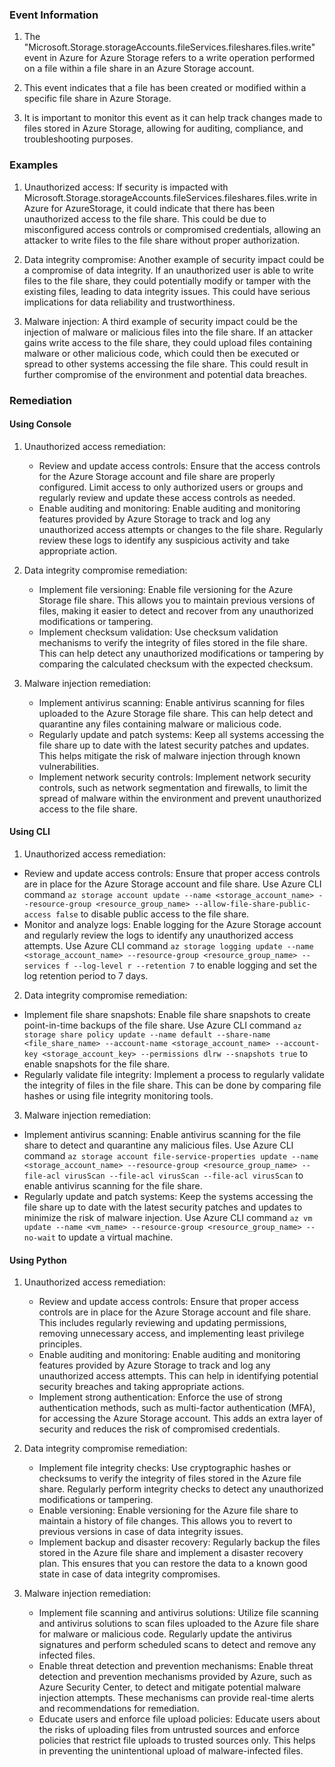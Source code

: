 
### Event Information

1. The "Microsoft.Storage.storageAccounts.fileServices.fileshares.files.write" event in Azure for Azure Storage refers to a write operation performed on a file within a file share in an Azure Storage account.

2. This event indicates that a file has been created or modified within a specific file share in Azure Storage.

3. It is important to monitor this event as it can help track changes made to files stored in Azure Storage, allowing for auditing, compliance, and troubleshooting purposes.


### Examples

1. Unauthorized access: If security is impacted with Microsoft.Storage.storageAccounts.fileServices.fileshares.files.write in Azure for AzureStorage, it could indicate that there has been unauthorized access to the file share. This could be due to misconfigured access controls or compromised credentials, allowing an attacker to write files to the file share without proper authorization.

2. Data integrity compromise: Another example of security impact could be a compromise of data integrity. If an unauthorized user is able to write files to the file share, they could potentially modify or tamper with the existing files, leading to data integrity issues. This could have serious implications for data reliability and trustworthiness.

3. Malware injection: A third example of security impact could be the injection of malware or malicious files into the file share. If an attacker gains write access to the file share, they could upload files containing malware or other malicious code, which could then be executed or spread to other systems accessing the file share. This could result in further compromise of the environment and potential data breaches.

### Remediation

#### Using Console

1. Unauthorized access remediation:
   - Review and update access controls: Ensure that the access controls for the Azure Storage account and file share are properly configured. Limit access to only authorized users or groups and regularly review and update these access controls as needed.
   - Enable auditing and monitoring: Enable auditing and monitoring features provided by Azure Storage to track and log any unauthorized access attempts or changes to the file share. Regularly review these logs to identify any suspicious activity and take appropriate action.

2. Data integrity compromise remediation:
   - Implement file versioning: Enable file versioning for the Azure Storage file share. This allows you to maintain previous versions of files, making it easier to detect and recover from any unauthorized modifications or tampering.
   - Implement checksum validation: Use checksum validation mechanisms to verify the integrity of files stored in the file share. This can help detect any unauthorized modifications or tampering by comparing the calculated checksum with the expected checksum.

3. Malware injection remediation:
   - Implement antivirus scanning: Enable antivirus scanning for files uploaded to the Azure Storage file share. This can help detect and quarantine any files containing malware or malicious code.
   - Regularly update and patch systems: Keep all systems accessing the file share up to date with the latest security patches and updates. This helps mitigate the risk of malware injection through known vulnerabilities.
   - Implement network security controls: Implement network security controls, such as network segmentation and firewalls, to limit the spread of malware within the environment and prevent unauthorized access to the file share.

#### Using CLI

1. Unauthorized access remediation:
- Review and update access controls: Ensure that proper access controls are in place for the Azure Storage account and file share. Use Azure CLI command `az storage account update --name <storage_account_name> --resource-group <resource_group_name> --allow-file-share-public-access false` to disable public access to the file share.
- Monitor and analyze logs: Enable logging for the Azure Storage account and regularly review the logs to identify any unauthorized access attempts. Use Azure CLI command `az storage logging update --name <storage_account_name> --resource-group <resource_group_name> --services f --log-level r --retention 7` to enable logging and set the log retention period to 7 days.

2. Data integrity compromise remediation:
- Implement file share snapshots: Enable file share snapshots to create point-in-time backups of the file share. Use Azure CLI command `az storage share policy update --name default --share-name <file_share_name> --account-name <storage_account_name> --account-key <storage_account_key> --permissions dlrw --snapshots true` to enable snapshots for the file share.
- Regularly validate file integrity: Implement a process to regularly validate the integrity of files in the file share. This can be done by comparing file hashes or using file integrity monitoring tools.

3. Malware injection remediation:
- Implement antivirus scanning: Enable antivirus scanning for the file share to detect and quarantine any malicious files. Use Azure CLI command `az storage account file-service-properties update --name <storage_account_name> --resource-group <resource_group_name> --file-acl virusScan --file-acl virusScan --file-acl virusScan` to enable antivirus scanning for the file share.
- Regularly update and patch systems: Keep the systems accessing the file share up to date with the latest security patches and updates to minimize the risk of malware injection. Use Azure CLI command `az vm update --name <vm_name> --resource-group <resource_group_name> --no-wait` to update a virtual machine.

#### Using Python

1. Unauthorized access remediation:
   - Review and update access controls: Ensure that proper access controls are in place for the Azure Storage account and file share. This includes regularly reviewing and updating permissions, removing unnecessary access, and implementing least privilege principles.
   - Enable auditing and monitoring: Enable auditing and monitoring features provided by Azure Storage to track and log any unauthorized access attempts. This can help in identifying potential security breaches and taking appropriate actions.
   - Implement strong authentication: Enforce the use of strong authentication methods, such as multi-factor authentication (MFA), for accessing the Azure Storage account. This adds an extra layer of security and reduces the risk of compromised credentials.

2. Data integrity compromise remediation:
   - Implement file integrity checks: Use cryptographic hashes or checksums to verify the integrity of files stored in the Azure file share. Regularly perform integrity checks to detect any unauthorized modifications or tampering.
   - Enable versioning: Enable versioning for the Azure file share to maintain a history of file changes. This allows you to revert to previous versions in case of data integrity issues.
   - Implement backup and disaster recovery: Regularly backup the files stored in the Azure file share and implement a disaster recovery plan. This ensures that you can restore the data to a known good state in case of data integrity compromises.

3. Malware injection remediation:
   - Implement file scanning and antivirus solutions: Utilize file scanning and antivirus solutions to scan files uploaded to the Azure file share for malware or malicious code. Regularly update the antivirus signatures and perform scheduled scans to detect and remove any infected files.
   - Enable threat detection and prevention mechanisms: Enable threat detection and prevention mechanisms provided by Azure, such as Azure Security Center, to detect and mitigate potential malware injection attempts. These mechanisms can provide real-time alerts and recommendations for remediation.
   - Educate users and enforce file upload policies: Educate users about the risks of uploading files from untrusted sources and enforce policies that restrict file uploads to trusted sources only. This helps in preventing the unintentional upload of malware-infected files.

